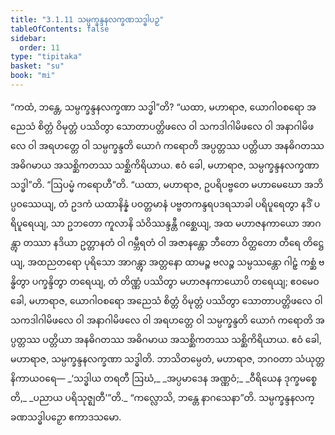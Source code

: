 ```yaml
---
title: "3.1.11 သမ္ပက္ခန္ဒနလက္ခဏသဒ္ဓါပဉှ"
tableOfContents: false
sidebar:
  order: 11
type: "tipitaka"
basket: "su"
book: "mi"
---
```



<DynamicBreadcrumb />

<Division number="34" book="mi" e="ch" v="28">

<Paragraph number="147" book="mi">
“ကထံ, ဘန္တေ, သမ္ပက္ခန္ဒနလက္ခဏာ သဒ္ဓါ”တိ? “ယထာ, မဟာရာဇ, ယောဂါဝစရော အညေသံ စိတ္တံ ဝိမုတ္တံ ပဿိတွာ သောတာပတ္တိဖလေ ဝါ သကဒါဂါမိဖလေ ဝါ အနာဂါမိဖလေ ဝါ အရဟတ္တေ ဝါ သမ္ပက္ခန္ဒတိ ယောဂံ ကရောတိ အပ္ပတ္တဿ ပတ္တိယာ အနဓိဂတဿ အဓိဂမာယ အသစ္ဆိကတဿ သစ္ဆိကိရိယာယ. ဧဝံ ခေါ, မဟာရာဇ, သမ္ပက္ခန္ဒနလက္ခဏာ သဒ္ဓါ”တိ.
</Paragraph>

<Paragraph number="148" book="mi">
“ဩပမ္မံ ကရောဟီ”တိ. “ယထာ, မဟာရာဇ, ဥပရိပဗ္ဗတေ မဟာမေဃော အဘိပ္ပဝဿေယျ, တံ ဥဒကံ ယထာနိန္နံ ပဝတ္တမာနံ ပဗ္ဗတကန္ဒရပဒရသာခါ ပရိပူရေတွာ နဒိံ ပရိပူရေယျ, သာ ဥဘတော ကူလာနိ သံဝိဿန္ဒန္တီ ဂစ္ဆေယျ, အထ မဟာဇနကာယော အာဂန္တွာ တဿာ နဒိယာ ဥတ္တာနတံ ဝါ ဂမ္ဘီရတံ ဝါ အဇာနန္တော ဘီတော ဝိတ္ထတော တီရေ တိဋ္ဌေယျ, အထညတရော ပုရိသော အာဂန္တွာ အတ္တနော ထာမဉ္စ ဗလဉ္စ သမ္ပဿန္တော ဂါဠှံ ကစ္ဆံ ဗန္ဓိတွာ ပက္ခန္ဒိတွာ တရေယျ, တံ တိဏ္ဏံ ပဿိတွာ မဟာဇနကာယောပိ တရေယျ; ဧဝမေဝ ခေါ, မဟာရာဇ, ယောဂါဝစရော အညေသံ စိတ္တံ ဝိမုတ္တံ ပဿိတွာ သောတာပတ္တိဖလေ ဝါ သကဒါဂါမိဖလေ ဝါ အနာဂါမိဖလေ ဝါ အရဟတ္တေ ဝါ သမ္ပက္ခန္ဒတိ ယောဂံ ကရောတိ အပ္ပတ္တဿ ပတ္တိယာ အနဓိဂတဿ အဓိဂမာယ အသစ္ဆိကတဿ သစ္ဆိကိရိယာယ. ဧဝံ ခေါ, မဟာရာဇ, သမ္ပက္ခန္ဒနလက္ခဏာ သဒ္ဓါတိ. ဘာသိတမ္ပေတံ, မဟာရာဇ, ဘဂဝတာ သံယုတ္တနိကာယဝရေ—
</Paragraph>

<Paragraph number="149" type="verses" book="mi">
_‘သဒ္ဓါယ တရတီ ဩဃံ,_  
_အပ္ပမာဒေန အဏ္ဏဝံ;_  
_ဝီရိယေန ဒုက္ခမစ္စေတိ,_  
_ပညာယ ပရိသုဇ္ဈတီ’”တိ._  

</Paragraph>

<Paragraph number="150" book="mi">
“ကလ္လောသိ, ဘန္တေ နာဂသေနာ”တိ.

</Paragraph>
</Division>

<Paragraph number="151" type="center" book="mi">
သမ္ပက္ခန္ဒနလက္ခဏသဒ္ဓါပဉှော ဧကာဒသမော.
</Paragraph>